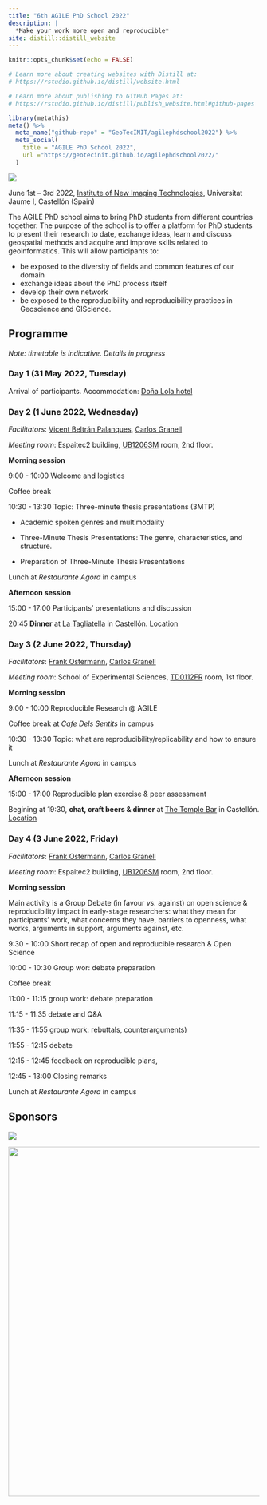 ```yaml
---
title: "6th AGILE PhD School 2022"
description: |
  *Make your work more open and reproducible*
site: distill::distill_website
---
```


```r
knitr::opts_chunk$set(echo = FALSE)

# Learn more about creating websites with Distill at:
# https://rstudio.github.io/distill/website.html

# Learn more about publishing to GitHub Pages at:
# https://rstudio.github.io/distill/publish_website.html#github-pages

```

```r
library(metathis)
meta() %>%
  meta_name("github-repo" = "GeoTecINIT/agilephdschool2022") %>%
  meta_social(
    title = "AGILE PhD School 2022",
    url ="https://geotecinit.github.io/agilephdschool2022/"
  )
```

![](assets/cathedralcastellondelaplananight.jpg)

June 1st -- 3rd 2022, [Institute of New Imaging Technologies](https://www.init.uji.es/?lang=en), Universitat Jaume I, Castellón (Spain)

The AGILE PhD school aims to bring PhD students from different countries together. The purpose of the school is to offer a platform for PhD students to present their research to date, exchange ideas, learn and discuss geospatial methods and acquire and improve skills related to geoinformatics. This will allow participants to:

-   be exposed to the diversity of fields and common features of our domain\
-   exchange ideas about the PhD process itself\
-   develop their own network
-   be exposed to the reproducibility and reproducibility practices in Geoscience and GIScience.

## Programme

*Note: timetable is indicative. Details in progress*

### Day 1 (31 May 2022, Tuesday)

Arrival of participants. Accommodation: [Doña Lola hotel](http://www.hoteldonalola.com/)

### Day 2 (1 June 2022, Wednesday)

*Facilitators*: [Vicent Beltrán Palanques](http://www.grape.uji.es/wordpress/language/en/vicent-beltran-palanques/), [Carlos Granell](http://carlosgranell.eu/)

*Meeting room*: Espaitec2 building, [UB1206SM](http://smart.uji.es/index.php?room=UB1206SM) room, 2nd floor.

**Morning session**

9:00 - 10:00 Welcome and logistics

Coffee break

10:30 - 13:30 Topic: Three-minute thesis presentations (3MTP)

-   Academic spoken genres and multimodality

-   Three-Minute Thesis Presentations: The genre, characteristics, and structure.

-   Preparation of Three-Minute Thesis Presentations

Lunch at *Restaurante Agora* in campus

**Afternoon session**

15:00 - 17:00 Participants' presentations and discussion

20:45 **Dinner** at [La Tagliatella](https://www.latagliatella.es/restaurantes/castellon/castellon) in Castellón. [Location](https://www.google.es/maps/place/Restaurante+La+Tagliatella+%7C+Castell%C3%B3n+de+la+Plana/@39.9827341,-0.0327887,17z/data=!3m1!4b1!4m5!3m4!1s0xd5fffd5d85a58cd:0xaa3bd611c1e568cd!8m2!3d39.9827341!4d-0.0327887)

### Day 3 (2 June 2022, Thursday)

*Facilitators*: [Frank Ostermann](https://research.utwente.nl/en/persons/frank-ostermann), [Carlos Granell](http://carlosgranell.eu/)

*Meeting room*: School of Experimental Sciences, [TD0112FR](http://smart.uji.es/index.php?room=TD0112FR) room, 1st floor.

**Morning session**

9:00 - 10:00 Reproducible Research \@ AGILE

Coffee break at *Cafe Dels Sentits* in campus

10:30 - 13:30 Topic: what are reproducibility/replicability and how to ensure it

Lunch at *Restaurante Agora* in campus

**Afternoon session**

15:00 - 17:00 Reproducible plan exercise & peer assessment

Begining at 19:30,  **chat, craft beers & dinner** at [The Temple Bar](https://www.thetemplebarcastellon.com/) in Castellón. [Location](https://www.google.es/maps/place/Temple+Smash+Burger/@39.9860844,-0.0330139,17z/data=!3m1!4b1!4m5!3m4!1s0xd5fffd6d25bbd95:0x7eca84b89ede24dc!8m2!3d39.9860803!4d-0.0308252)

### Day 4 (3 June 2022, Friday)

*Facilitators*: [Frank Ostermann](https://research.utwente.nl/en/persons/frank-ostermann), [Carlos Granell](http://carlosgranell.eu/)

*Meeting room*: Espaitec2 building, [UB1206SM](http://smart.uji.es/index.php?room=UB1206SM) room, 2nd floor.

**Morning session**

Main activity is a Group Debate (in favour _vs._ against) on open science & reproducibility impact in early-stage researchers: what they mean for participants' work, what concerns they have, barriers to openness, what works, arguments in support, arguments against, etc.

9:30 - 10:00 Short recap of open and reproducible research & Open Science 

10:00 - 10:30 Group wor: debate preparation

Coffee break

11:00 - 11:15 group work: debate preparation

11:15 - 11:35 debate and Q&A

11:35 - 11:55 group work: rebuttals, counterarguments)

11:55 - 12:15 debate

12:15 - 12:45 feedback on reproducible plans,

12:45 - 13:00 Closing remarks

Lunch at *Restaurante Agora* in campus

## Sponsors

[![](assets/agile_logo_new.svg)](https://agile-online.org/)

[![](assets/marca-uji-color.jpg){width="700"}](https://www.uji.es/departaments/lsi/)
